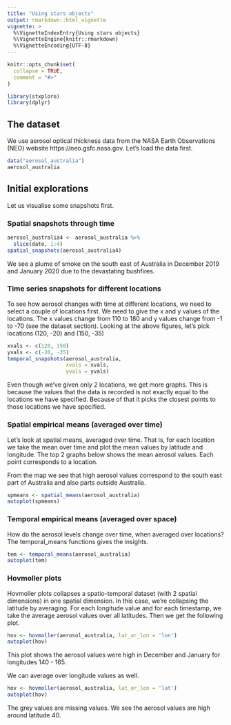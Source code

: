 ```yaml
---
title: "Using stars objects"
output: rmarkdown::html_vignette
vignette: >
  %\VignetteIndexEntry{Using stars objects}
  %\VignetteEngine{knitr::rmarkdown}
  %\VignetteEncoding{UTF-8}
---
```


```r
knitr::opts_chunk$set(
  collapse = TRUE,
  comment = "#>"
)
```

```r
library(stxplore)
library(dplyr)
```

## The dataset 
We use aerosol optical thickness data from the NASA Earth Observations (NEO) website https://neo.gsfc.nasa.gov.  Let's load the data first. 

```r
data("aerosol_australia")
aerosol_australia
```


## Initial explorations

Let us visualise some snapshots first. 


### Spatial snapshots through time

```r
aerosol_australia4 <- aerosol_australia %>% 
  slice(date, 1:4)
spatial_snapshots(aerosol_australia4)
```

We see a plume of smoke on the south east of Australia in December 2019 and January 2020 due to the devastating bushfires. 


### Time series snapshots for different locations

To see how aerosol changes with time at different locations, we need to select a couple of locations first. We need to give the x and y values of the locations. The x values change from 110 to 180 and y values change from -1 to -70 (see the dataset section).  Looking at the above figures, let's pick locations (120, -20) and (150, -35)

```r
xvals <- c(120, 150)
yvals <- c(-20, -35)
temporal_snapshots(aerosol_australia,
                   xvals = xvals,
                   yvals = yvals)

```

Even though we've given only 2 locations, we get more graphs. This is because the values that the data is recorded is not exactly equal to the locations we have specified. Because of that it picks the closest points to those locations we have specified. 


### Spatial empirical means (averaged over time)

Let's look at spatial means, averaged over time. That is, for each location we take the mean over time and plot the mean values by latitude and longitude. The top 2 graphs below shows the mean aerosol values. Each point corresponds to a location. 

From the map we see that high aerosol values correspond to the south east part of Australia and also parts outside Australia.   


```r
spmeans <- spatial_means(aerosol_australia)
autoplot(spmeans)


```

### Temporal empirical means (averaged over space)

How do the aerosol levels change over time, when averaged over locations? The temporal_means functions gives the insights. 

```r
tem <- temporal_means(aerosol_australia)
autoplot(tem)
```


### Hovmoller plots

Hovmoller plots collapses a spatio-temporal dataset (with 2 spatial dimensions) in one spatial dimension. In this case, we're collapsing the latitude by averaging. For each longitude value and for each timestamp, we take the average aerosol values over all latitudes. Then we get the following plot. 

```r
hov <- hovmoller(aerosol_australia, lat_or_lon = 'lon')
autoplot(hov)
```


This plot shows the aerosol values were high in December and January for longitudes 140 - 165.  

We can average over longitude values as well. 

```r
hov <- hovmoller(aerosol_australia, lat_or_lon = 'lat')
autoplot(hov)
```

The grey values are missing values.  We see the aerosol values are high around latitude 40. 

